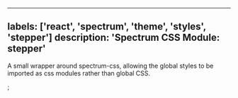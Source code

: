 

---
labels: ['react', 'spectrum', 'theme', 'styles', 'stepper']
description: 'Spectrum CSS Module: stepper'
---


A small wrapper around spectrum-css, allowing the global
styles to be imported as css modules rather than global CSS.

<CSSModulePreview styles={styles} />;
